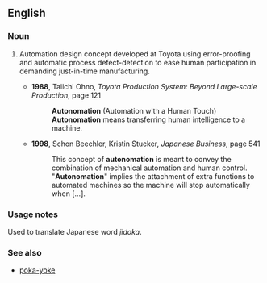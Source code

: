 ==English==

===Noun===
{{en-noun}}
# {{context|manufacturing}} Automation design concept developed at Toyota using error-proofing and automatic process defect-detection to ease human participation in demanding just-in-time manufacturing.
#* '''1988''', Taiichi Ohno, ''Toyota Production System: Beyond Large-scale Production'', page 121
#*: '''Autonomation''' (Automation with a Human Touch)
#*: '''Autonomation''' means transferring human intelligence to a machine.
#* '''1998''', Schon Beechler, Kristin Stucker, ''Japanese Business'', page 541
#*: This concept of '''autonomation''' is meant to convey the combination of mechanical automation and human control.
#*:"'''Autonomation'''" implies the attachment of extra functions to automated machines so the machine will stop automatically when […].

===Usage notes===
Used to translate Japanese word ''jidoka''.

===See also===
* [[poka-yoke]]